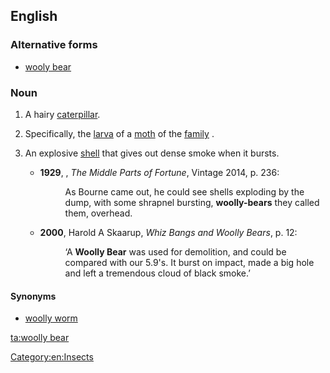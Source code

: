 ==English==

===Alternative forms===
* [[wooly bear]]

===Noun===
{{en-noun|head=[[woolly]] [[bear]]}}

# {{cx|colloquial|lang=en}} A hairy [[caterpillar]].
# Specifically, the [[larva]] of a [[moth]] of the [[family]] ''{{taxlink|Arctiidae|family|noshow=1}}''.
# {{cx|military slang|historical|lang=en}} An explosive [[shell]] that gives out dense smoke when it bursts.
#*'''1929''', {{w|Frederic Manning}}, ''The Middle Parts of Fortune'', Vintage 2014, p. 236:
#*:As Bourne came out, he could see shells exploding by the dump, with some shrapnel bursting, '''woolly-bears''' they called them, overhead.
#*'''2000''', Harold A Skaarup, ''Whiz Bangs and Woolly Bears'', p. 12: 
#*:‘A '''Woolly Bear''' was used for demolition, and could be compared with our 5.9's. It burst on impact, made a big hole and left a tremendous cloud of black smoke.’

====Synonyms====
* [[woolly worm]]

[[Category:en:Insects]]

[[ta:woolly bear]]